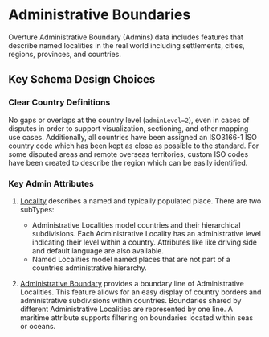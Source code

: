 # Administrative Boundaries

Overture Administrative Boundary (Admins) data includes features that describe named localities in the real world including settlements, cities, regions, provinces, and countries.

## Key Schema Design Choices

### Clear Country Definitions

No gaps or overlaps at the country level (<code>adminLevel=2</code>), even in cases of disputes in order to support visualization, sectioning, and other mapping use cases.
Additionally, all countries have been assigned an ISO3166-1 ISO country code which has been kept as close as possible to the standard. For some disputed areas and remote overseas territories, custom ISO codes have been created to describe the region which can be easily identified.

### Key Admin Attributes


1. [Locality](/reference/admins/locality) describes a named and typically populated place.
There are two subTypes:
   - Administrative Localities model countries and their hierarchical subdivisions. Each Administrative Locality has an administrative level indicating their level within a country. Attributes like like driving side and default language are also available.
   - Named Localities model named places that are not part of a countries administrative hierarchy.

2. [Administrative Boundary](/reference/admins/administrativeBoundary) provides a boundary line of Administrative Localities. This feature allows for an easy display of country borders and
administrative subdivisions within countries. Boundaries shared by different Administrative Localities are represented by one line. A maritime attribute supports filtering on boundaries located within seas or oceans.
